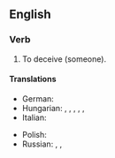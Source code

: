 ==English==

===Verb===
{{head|en|verb|head=[[pull]] [[the]] [[wool]] [[over]] someone's [[eye]]s}}

# {{context|idiomatic|informal|lang=en}} To deceive (someone).

====Translations====
{{trans-top|to deceive someone}}
* German: {{t+|de|jemanden hinters Licht führen}}
* Hungarian: {{t+|hu|megtéveszt}}, {{t+|hu|félrevezet}}, {{t+|hu|becsap}}, {{t|hu|bepaliz}}, {{t|hu|behúz a csőbe}}, {{t+|hu|átver}}
* Italian: {{t|it|gettar fumo negli occhi}}
{{trans-mid}}
* Polish: {{t+|pl|mydlić oczy}}
* Russian: {{t+|ru|вешать лапшу на уши|sc=Cyrl}} <!--to hang noodles on the ears-->, {{t+|ru|втирать очки|sc=Cyrl}}, {{t+|ru|пудрить мозги|sc=Cyrl}} <!--to powder the brains-->
{{trans-bottom}}